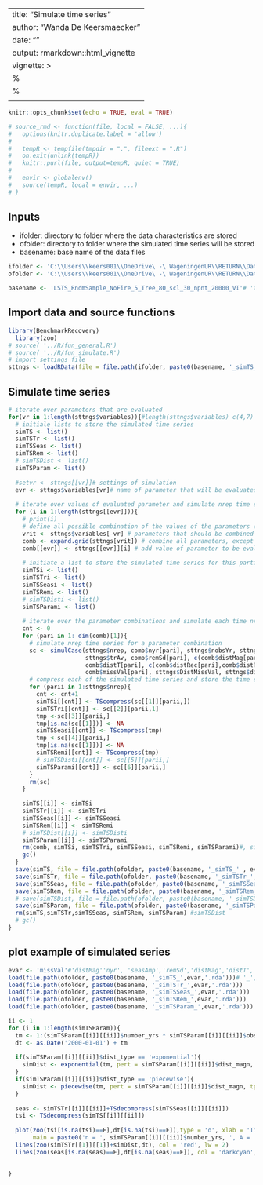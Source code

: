 ---
title: "Simulate time series"
author: "Wanda De Keersmaecker"
date: ""
output: rmarkdown::html_vignette
vignette: >
%\VignetteIndexEntry{Simulate time series}
  %\VignetteEngine{knitr::rmarkdown}
  \usepackage[utf8]{inputenc}
  ---
```r
knitr::opts_chunk$set(echo = TRUE, eval = TRUE)
```

```r
# source_rmd <- function(file, local = FALSE, ...){
#   options(knitr.duplicate.label = 'allow')
#   
#   tempR <- tempfile(tmpdir = ".", fileext = ".R")
#   on.exit(unlink(tempR))
#   knitr::purl(file, output=tempR, quiet = TRUE)
#   
#   envir <- globalenv()
#   source(tempR, local = envir, ...)
# }
```

## Inputs
* ifolder: directory to folder where the data characteristics are stored
* ofolder: directory to folder where the simulated time series will be stored
* basename: base name of the data files

```r
ifolder <- 'C:\\Users\\keers001\\OneDrive\ -\ WageningenUR\\RETURN\\Data\\RETURN\\20191019_SimulationOptSAR\\Landsat\\SimTS\\pie3\\'#'../Data/' #'C:\\Users\\keers001\\OneDrive\ -\ WageningenUR\\RETURN\\Data\\RETURN\\20191019_SimulationOptSAR\\Landsat\\Test_TSrequired\\TS_10\\SimTS\\'  # folder with data characteristics
ofolder <- 'C:\\Users\\keers001\\OneDrive\ -\ WageningenUR\\RETURN\\Data\\RETURN\\20191019_SimulationOptSAR\\Landsat\\SimTS\\pie3\\'#'../Data/' # 'C:\\Users\\keers001\\OneDrive\ -\ WageningenUR\\RETURN\\Data\\RETURN\\20191019_SimulationOptSAR\\Landsat\\Test_TSrequired\\TS_10\\SimTS\\'  # folder where the simulated time series will be saved

basename <- 'LSTS_RndmSample_NoFire_5_Tree_80_scl_30_npnt_20000_VI'# 'toyset' # 'LSTS_RndmSample_NoFire_5_Tree_80_scl_30_npnt_20000_VI'# base name of the data files
```

## Import data and source functions

```r
library(BenchmarkRecovery)
  library(zoo)
# source( '../R/fun_general.R')
# source( '../R/fun_simulate.R')
# import settings file
sttngs <- loadRData(file = file.path(ifolder, paste0(basename, '_simTS_settings_var.rda')))

```

## Simulate time series

```r
# iterate over parameters that are evaluated
for(vr in 1:length(sttngs$variables)){#length(sttngs$variables) c(4,7)
  # initiale lists to store the simulated time series 
  simTS <- list()
  simTSTr <- list()
  simTSSeas <- list()
  simTSRem <- list()
  # simTSDist <- list()
  simTSParam <- list()
  
  #setvr <- sttngs[[vr]]# settings of simulation
  evr <- sttngs$variables[vr]# name of parameter that will be evaluated in the simulation
  
  # iterate over values of evaluated parameter and simulate nrep time series per combination of all other variables
  for (i in 1:length(sttngs[[evr]])){     
    # print(i)
    # define all possible combination of the values of the parameters (except the one to be evaluated)
    vrit <- sttngs$variables[-vr] # parameters that should be combined
    comb <- expand.grid(sttngs[vrit]) # combine all parameters, except the evaluated one
    comb[[evr]] <- sttngs[[evr]][i] # add value of parameter to be evaluated
    
    # initiate a list to store the simulated time series for this particular parameter
    simTSi <- list()
    simTSTri <- list()
    simTSSeasi <- list()
    simTSRemi <- list()
    # simTSDisti <- list()
    simTSParami <- list()
    
    # iterate over the parameter combinations and simulate each time nrep time series per parameter combination
    cnt <- 0
    for (pari in 1: dim(comb)[1]){
      # simulate nrep time series for a parameter combination
      sc <- simulCase(sttngs$nrep, comb$nyr[pari], sttngs$nobsYr, sttngs$nDr, sttngs$seasAv, comb$seasAmp[pari],
                      sttngs$trAv, comb$remSd[pari], c(comb$distMag[pari],comb$distMag[pari]), 
                      comb$distT[pari], c(comb$distRec[pari],comb$distRec[pari]), sttngs$remcoef, 
                      comb$missVal[pari], sttngs$DistMissVal, sttngs$distType)
      # compress each of the simulated time series and store the time series in a list 
      for (parii in 1:sttngs$nrep){
        cnt <- cnt+1
        simTSi[[cnt]] <- TScompress(sc[[1]][parii,])
        simTSTri[[cnt]] <- sc[[2]][parii,1]
        tmp <-sc[[3]][parii,]
        tmp[is.na(sc[[1]])] <- NA
        simTSSeasi[[cnt]] <- TScompress(tmp)
        tmp <-sc[[4]][parii,]
        tmp[is.na(sc[[1]])] <- NA
        simTSRemi[[cnt]] <- TScompress(tmp)
        # simTSDisti[[cnt]] <- sc[[5]][parii,]
        simTSParami[[cnt]] <- sc[[6]][parii,]
      }            
      rm(sc)
    } 
    
    simTS[[i]] <- simTSi
    simTSTr[[i]] <- simTSTri
    simTSSeas[[i]] <- simTSSeasi
    simTSRem[[i]] <- simTSRemi
    # simTSDist[[i]] <- simTSDisti
    simTSParam[[i]] <- simTSParami
    rm(comb, simTSi, simTSTri, simTSSeasi, simTSRemi, simTSParami)#, simTSDisti
    gc()
  }   
  save(simTS, file = file.path(ofolder, paste0(basename, '_simTS_' , evr, '.rda')))# '_', i,
  save(simTSTr, file = file.path(ofolder, paste0(basename, '_simTSTr_', evr, '.rda')))
  save(simTSSeas, file = file.path(ofolder, paste0(basename, '_simTSSeas_', evr, '.rda')))
  save(simTSRem, file = file.path(ofolder, paste0(basename, '_simTSRem_', evr, '.rda')))
  # save(simTSDist, file = file.path(ofolder, paste0(basename, '_simTSDist_', evr, '.rda')))
  save(simTSParam, file = file.path(ofolder, paste0(basename, '_simTSParam_', evr, '.rda')))
  rm(simTS,simTSTr,simTSSeas, simTSRem, simTSParam) #simTSDist
  # gc()
}
```
## plot example of simulated series

```r
evar <- 'missVal'#'distMag''nyr', 'seasAmp','remSd','distMag','distT', 'distRec', 'missVal'
load(file.path(ofolder, paste0(basename, '_simTS_',evar,'.rda')))# '_', i,
load(file.path(ofolder, paste0(basename, '_simTSTr_',evar,'.rda')))
load(file.path(ofolder, paste0(basename, '_simTSSeas_',evar,'.rda')))
load(file.path(ofolder, paste0(basename, '_simTSRem_',evar,'.rda')))
load(file.path(ofolder, paste0(basename, '_simTSParam_',evar,'.rda')))

```
```r
ii <- 1
for (i in 1:length(simTSParam)){
  tm <- 1:(simTSParam[[i]][[ii]]$number_yrs * simTSParam[[i]][[ii]]$obs_per_year)
  dt <- as.Date('2000-01-01') + tm
  
  if(simTSParam[[i]][[ii]]$dist_type == 'exponential'){
    simDist <- exponential(tm, pert = simTSParam[[i]][[ii]]$dist_magn, tpert = simTSParam[[i]][[ii]]$dist_time, thalf = simTSParam[[i]][[ii]]$dist_rec)
  }
  if(simTSParam[[i]][[ii]]$dist_type == 'piecewise'){
    simDist <- piecewise(tm, pert = simTSParam[[i]][[ii]]$dist_magn, tpert = simTSParam[[i]][[ii]]$dist_time, thalf = simTSParam[[i]][[ii]]$dist_rec)
  }
  
  seas <- simTSTr[[i]][[ii]]+TSdecompress(simTSSeas[[i]][[ii]])
  tsi <- TSdecompress(simTS[[i]][[ii]])
  
  plot(zoo(tsi[is.na(tsi)==F],dt[is.na(tsi)==F]),type = 'o', xlab = 'Time', ylab = 'VI',
       main = paste0('n = ', simTSParam[[i]][[ii]]$number_yrs, ', A = ', round(simTSParam[[i]][[ii]]$seas_amp, digits = 3), ', sd = ', round(simTSParam[[i]][[ii]]$rem_sd, digits = 3), ', Dm = ', round(simTSParam[[i]][[ii]]$dist_magn, digits = 3), ', Dt = ', round(simTSParam[[i]][[ii]]$dist_time/simTSParam[[i]][[ii]]$obs_per_year, digits = 1), ', Dr = ', round(simTSParam[[i]][[ii]]$dist_rec/simTSParam[[i]][[ii]]$obs_per_year, digits = 3), ', ', strtrim(simTSParam[[i]][[ii]]$dist_type,3),', mv = ', round(simTSParam[[i]][[ii]]$miss_val,digits = 3)  ))
  lines(zoo(simTSTr[[1]][[1]]+simDist,dt), col = 'red', lw = 2)
  lines(zoo(seas[is.na(seas)==F],dt[is.na(seas)==F]), col = 'darkcyan', lw = 2)
  
  
}




```
